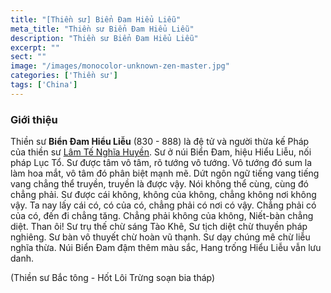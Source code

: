 ```yaml
---
title: "[Thiền sư] Biển Đam Hiểu Liễu"
meta_title: "Thiền sư Biển Đam Hiểu Liễu"
description: "Thiền sư Biển Đam Hiểu Liễu"
excerpt: ""
sect: ""
image: "/images/monocolor-unknown-zen-master.jpg"
categories: ['Thiền sư']
tags: ['China']
---
```



### Giới thiệu

Thiền sư __Biển Đam Hiểu Liễu__ (830 - 888) là đệ tử và người thừa kế Pháp của thiền sư [Lâm Tế Nghĩa Huyền](/masters/linji-yixuan).
Sư ở núi Biển Đam, hiệu Hiểu Liễu, nối pháp Lục Tổ. Sư được tâm vô tâm, rõ tướng vô tướng. Vô tướng đó sum la làm hoa mắt, vô tâm đó phân biệt mạnh mẽ.
Dứt ngôn ngữ tiếng vang tiếng vang chẳng thể truyền, truyền là được vậy. Nói không thể cùng, cùng đó chẳng phải.
Sư được cái không, không của không, chẳng không nơi không vậy. Ta nay lấy cái có, có của có, chẳng phải có nơi có vậy.
Chẳng phải có của có, đến đi chẳng tăng.
Chẳng phải không của không, Niết-bàn chẳng diệt.
Than ôi!
Sư trụ thế chừ sáng Tào Khê, Sư tịch diệt chừ thuyền pháp nghiêng.
Sư bàn vô thuyết chừ hoàn vũ thạnh. Sư dạy chúng mê chừ liễu nghĩa thừa.
Núi Biển Đam đậm thêm màu sắc,
Hang trống Hiểu Liễu vẫn lưu danh.

(Thiền sư Bắc tông - Hốt Lôi Trừng soạn bia tháp)
